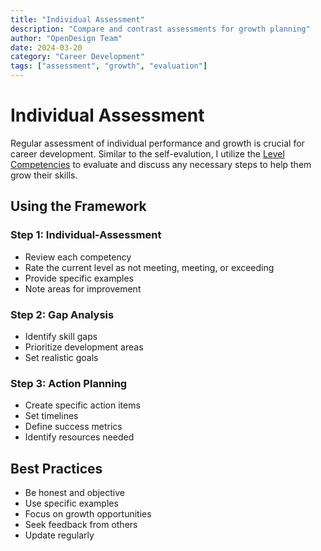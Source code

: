 ```yaml
---
title: "Individual Assessment"
description: "Compare and contrast assessments for growth planning"
author: "OpenDesign Team"
date: 2024-03-20
category: "Career Development"
tags: ["assessment", "growth", "evaluation"]
---
```


# Individual Assessment

<div class="gradient-panel">
  <p class="text-[17px] leading-7 text-[#1a1f36]">
    Regular assessment of individual performance and growth is crucial for career development. Similar to the self-evalution, I utilize the <a href="/docs/leadership/month-1/level-competencies">Level Competencies</a> to evaluate and discuss any necessary steps to help them grow their skills.
  </p>
</div>

## Using the Framework

### Step 1: Individual-Assessment
- Review each competency
- Rate the current level as not meeting, meeting, or exceeding
- Provide specific examples
- Note areas for improvement

### Step 2: Gap Analysis
- Identify skill gaps
- Prioritize development areas
- Set realistic goals

### Step 3: Action Planning
- Create specific action items
- Set timelines
- Define success metrics
- Identify resources needed

## Best Practices

- Be honest and objective
- Use specific examples
- Focus on growth opportunities
- Seek feedback from others
- Update regularly